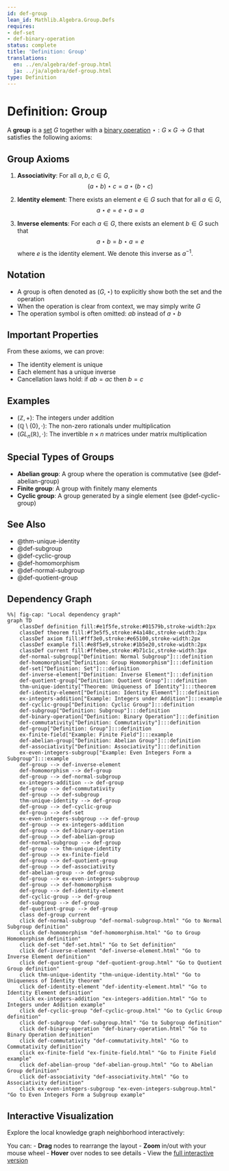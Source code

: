 ```yaml
---
id: def-group
lean_id: Mathlib.Algebra.Group.Defs
requires:
- def-set
- def-binary-operation
status: complete
title: 'Definition: Group'
translations:
  en: ../en/algebra/def-group.html
  ja: ../ja/algebra/def-group.html
type: Definition
---
```


# Definition: Group {#def-group}

A **group** is a [set](../logic-set-theory/def-set.qmd) $G$ together with a [binary operation](def-binary-operation.qmd) $\star: G \times G \to G$ that satisfies the following axioms:

## Group Axioms

1. **Associativity**: For all $a, b, c \in G$,
   $$(a \star b) \star c = a \star (b \star c)$$

2. **Identity element**: There exists an element $e \in G$ such that for all $a \in G$,
   $$a \star e = e \star a = a$$

3. **Inverse elements**: For each $a \in G$, there exists an element $b \in G$ such that
   $$a \star b = b \star a = e$$
   where $e$ is the identity element. We denote this inverse as $a^{-1}$.

## Notation

- A group is often denoted as $(G, \star)$ to explicitly show both the set and the operation
- When the operation is clear from context, we may simply write $G$
- The operation symbol is often omitted: $ab$ instead of $a \star b$

## Important Properties

From these axioms, we can prove:

- The identity element is unique
- Each element has a unique inverse
- Cancellation laws hold: if $ab = ac$ then $b = c$

## Examples

- $(\mathbb{Z}, +)$: The integers under addition
- $(\mathbb{Q} \setminus \{0\}, \cdot)$: The non-zero rationals under multiplication
- $(GL_n(\mathbb{R}), \cdot)$: The invertible $n \times n$ matrices under matrix multiplication

## Special Types of Groups

- **Abelian group**: A group where the operation is commutative (see @def-abelian-group)
- **Finite group**: A group with finitely many elements
- **Cyclic group**: A group generated by a single element (see @def-cyclic-group)

## See Also

- @thm-unique-identity
- @def-subgroup
- @def-cyclic-group
- @def-homomorphism
- @def-normal-subgroup
- @def-quotient-group

## Dependency Graph

```mermaid
%%| fig-cap: "Local dependency graph"
graph TD
    classDef definition fill:#e1f5fe,stroke:#01579b,stroke-width:2px
    classDef theorem fill:#f3e5f5,stroke:#4a148c,stroke-width:2px
    classDef axiom fill:#fff3e0,stroke:#e65100,stroke-width:2px
    classDef example fill:#e8f5e9,stroke:#1b5e20,stroke-width:2px
    classDef current fill:#ffebee,stroke:#b71c1c,stroke-width:3px
    def-normal-subgroup["Definition: Normal Subgroup"]:::definition
    def-homomorphism["Definition: Group Homomorphism"]:::definition
    def-set["Definition: Set"]:::definition
    def-inverse-element["Definition: Inverse Element"]:::definition
    def-quotient-group["Definition: Quotient Group"]:::definition
    thm-unique-identity["Theorem: Uniqueness of Identity"]:::theorem
    def-identity-element["Definition: Identity Element"]:::definition
    ex-integers-addition["Example: Integers under Addition"]:::example
    def-cyclic-group["Definition: Cyclic Group"]:::definition
    def-subgroup["Definition: Subgroup"]:::definition
    def-binary-operation["Definition: Binary Operation"]:::definition
    def-commutativity["Definition: Commutativity"]:::definition
    def-group["Definition: Group"]:::definition
    ex-finite-field["Example: Finite Field"]:::example
    def-abelian-group["Definition: Abelian Group"]:::definition
    def-associativity["Definition: Associativity"]:::definition
    ex-even-integers-subgroup["Example: Even Integers Form a Subgroup"]:::example
    def-group --> def-inverse-element
    def-homomorphism --> def-group
    def-group --> def-normal-subgroup
    ex-integers-addition --> def-group
    def-group --> def-commutativity
    def-group --> def-subgroup
    thm-unique-identity --> def-group
    def-group --> def-cyclic-group
    def-group --> def-set
    ex-even-integers-subgroup --> def-group
    def-group --> ex-integers-addition
    def-group --> def-binary-operation
    def-group --> def-abelian-group
    def-normal-subgroup --> def-group
    def-group --> thm-unique-identity
    def-group --> ex-finite-field
    def-group --> def-quotient-group
    def-group --> def-associativity
    def-abelian-group --> def-group
    def-group --> ex-even-integers-subgroup
    def-group --> def-homomorphism
    def-group --> def-identity-element
    def-cyclic-group --> def-group
    def-subgroup --> def-group
    def-quotient-group --> def-group
    class def-group current
    click def-normal-subgroup "def-normal-subgroup.html" "Go to Normal Subgroup definition"
    click def-homomorphism "def-homomorphism.html" "Go to Group Homomorphism definition"
    click def-set "def-set.html" "Go to Set definition"
    click def-inverse-element "def-inverse-element.html" "Go to Inverse Element definition"
    click def-quotient-group "def-quotient-group.html" "Go to Quotient Group definition"
    click thm-unique-identity "thm-unique-identity.html" "Go to Uniqueness of Identity theorem"
    click def-identity-element "def-identity-element.html" "Go to Identity Element definition"
    click ex-integers-addition "ex-integers-addition.html" "Go to Integers under Addition example"
    click def-cyclic-group "def-cyclic-group.html" "Go to Cyclic Group definition"
    click def-subgroup "def-subgroup.html" "Go to Subgroup definition"
    click def-binary-operation "def-binary-operation.html" "Go to Binary Operation definition"
    click def-commutativity "def-commutativity.html" "Go to Commutativity definition"
    click ex-finite-field "ex-finite-field.html" "Go to Finite Field example"
    click def-abelian-group "def-abelian-group.html" "Go to Abelian Group definition"
    click def-associativity "def-associativity.html" "Go to Associativity definition"
    click ex-even-integers-subgroup "ex-even-integers-subgroup.html" "Go to Even Integers Form a Subgroup example"
```

## Interactive Visualization

Explore the local knowledge graph neighborhood interactively:

::: {.graph-viz data-id="def-group" data-width="700" data-height="500"}
:::

You can:
- **Drag** nodes to rearrange the layout
- **Zoom** in/out with your mouse wheel
- **Hover** over nodes to see details
- View the [full interactive version](../../output/interactive/def-group.html){target="_blank"}
